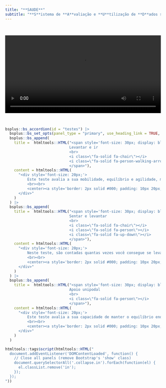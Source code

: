 ```yaml
---
title: "**SAUDE**"
subtitle: "**S**istema de **A**valiação e **U**tilização de **D**ados sobre **E**nvelhecimento"
---
```


<br>

<center>
<video src="videos/index.mp4" width="100%" controls></video>
</center>

<br>

```r
bsplus::bs_accordion(id = "testes") |>
  bsplus::bs_set_opts(panel_type = "primary", use_heading_link = TRUE, open = FALSE) |>
  bsplus::bs_append(
    title =  htmltools::HTML("<span style='font-size: 30px; display: block; text-align: center; padding: 10px 30px 10px 30px;'>
                             Levantar e ir
                             <br>
                             <i class=\"fa-solid fa-chair\"></i>
                             <i class=\"fa-solid fa-person-walking-arrow-loop-left\"></i>
                             </span>"),
    content = htmltools::HTML(
      "<div style='font-size: 20px;'>
          Este teste avalia a sua mobilidade, equilíbrio e agilidade, medindo o tempo necessário para você completar um percurso que envolve caminhar, trocar de direção e realizar mudanças posturais. Esse teste fornece informações sobre a sua capacidade funcional e risco de quedas.
          <br><br>
          <center><a style='border: 2px solid #000; padding: 10px 20px; text-decoration: none; border-radius: 5px; display: inline-block;' href='timed-up-and-go.html'>TESTE AGORA!</a></center>
      </div>"
    )
  ) |>
  bsplus::bs_append(
    title =  htmltools::HTML("<span style='font-size: 30px; display: block; text-align: center; padding: 10px 30px 10px 30px;'>
                             Sentar e levantar
                             <br>
                             <i class=\"fa-solid fa-chair\"></i>
                             <i class=\"fa-solid fa-person\"></i>
                             <i class=\"fa-solid fa-up-down\"></i>
                             </span>"),
    content = htmltools::HTML(
      "<div style='font-size: 20px;'>
          Neste teste, são contadas quantas vezes você consegue se levantar e sentar de uma cadeira em 30 segundos. Esse exame avalia a sua força muscular, equilíbrio e agilidade.
          <br><br>
          <center><a style='border: 2px solid #000; padding: 10px 20px; text-decoration: none; border-radius: 5px; display: inline-block;' href='sentar-e-levantar.html'>TESTE AGORA!</a></center>
      </div>"
    )
  ) |>
  bsplus::bs_append(
    title =  htmltools::HTML("<span style='font-size: 30px; display: block; text-align: center; padding: 10px 30px 10px 30px;'>
                             Apoio unipodal
                             <br>
                             <i class=\"fa-solid fa-person\"></i>
                             </span>"),
    content = htmltools::HTML(
      "<div style='font-size: 20px;'>
          Este teste avalia a sua capacidade de manter o equilíbrio enquanto está em pé sobre uma perna. Esse exame é fundamental para a avaliação do seu equilíbrio estático.
          <br><br>
          <center><a style='border: 2px solid #000; padding: 10px 20px; text-decoration: none; border-radius: 5px; display: inline-block;' href='apoio-unipodal.html'>TESTE AGORA!</a></center>
      </div>"
    )
  )
```

```r
htmltools::tags$script(htmltools::HTML("
  document.addEventListener('DOMContentLoaded', function() {
    // Close all panels (remove Bootstrap's 'show' class)
    document.querySelectorAll('.collapse.in').forEach(function(el) {
      el.classList.remove('in');
    });
  });
"))
```
